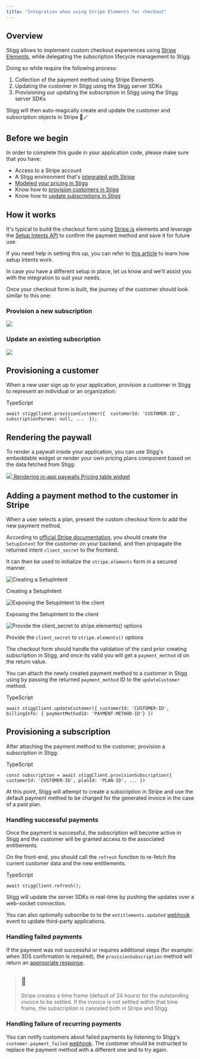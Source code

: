 ```yaml
---
title: "Integration when using Stripe Elements for checkout"
---
```


## Overview

Stigg allows to implement custom checkout experiences using [Stripe Elements](https://stripe.com/docs/payments/elements), while delegating the subscription lifecycle management to Stigg.

Doing so while require the following process:

1. Collection of the payment method using Stripe Elements
2. Updating the customer in Stigg using the Stigg server SDKs
3. Provisioning our updating the subscription in Stigg using the Stigg server SDKs

Stigg will then auto-magically create and update the customer and subscription objects in Stripe 🧙🪄

  
## Before we begin

In order to complete this guide in your application code, please make sure that you have:

* Access to a Stripe account
* A Stigg environment that's [integrated with Stripe](stripe)
* [Modeled your pricing in Stigg](modeling-your-pricing)
* Know how to [provision customers in Stigg](provisioning-customers)
* Know how to [update subscriptions in Stigg](subscriptions#updating-subscriptions)
  
## How it works

It's typical to build the checkout form using [Stripe.js](https://stripe.com/docs/payments/elements) elements and leverage the [Setup Intents API](https://stripe.com/docs/payments/setup-intents) to confirm the payment method and save it for future use.

If you need help in setting this up, you can refer to [this article](https://stripe.com/docs/payments/save-and-reuse) to learn how setup intents work.

In case you have a different setup in place, let us know and we'll assist you with the integration to suit your needs.

Once your checkout form is built, the journey of the customer should look similar to this one:

### Provision a new subscription

![](/images/28aa79e-swimlanes-d9baf22fa0428b9a8b9fb6a22bd03b7b.png) 

### Update an existing subscription

![](/images/be8169b-swimlanes-81aac088b59b72108f59f59419f0eb3c.png)

## Provisioning a customer

When a new user sign up to your application, provision a customer in Stigg to represent an individual or an organization:

TypeScript

`await stiggClient.provisionCustomer({ 
  customerId: 'CUSTOMER-ID', 
  subscriptionParams: null,
  ... 
});
`

## Rendering the paywall

To render a paywall inside your application, you can use Stigg's embeddable widget or render your own pricing plans component based on the data fetched from Stigg:

[ ![](/images/9f55ab1-codingbrowser_102152.png)  Rendering in-app paywalls Pricing table widget ](pricing-table#rendering-pricing-tables#in-app-paywalls) 

## Adding a payment method to the customer in Stripe

When a user selects a plan, present the custom checkout form to add the new payment method. 

According to [official Stripe documentation](https://stripe.com/docs/payments/save-and-reuse), you should create the `SetupIntent` for the customer on your backend, and then propagate the returned intent `client_secret` to the frontend.

It can then be used to initialize the `stripe.elements` form in a secured manner.

![Creating a SetupIntent](/images/175faa0-image.png)

Creating a SetupIntent

![Exposing the SetupIntent to the client](/images/9f21b14-image_2.png)

Exposing the SetupIntent to the client

![Provide the `client_secret` to `stripe.elements()` options](/images/e032309-image_3.png)

Provide the `client_secret` to `stripe.elements()` options

The checkout form should handle the validation of the card prior creating subscription in Stigg, and once its valid you will get a `payment_method` id on the return value. 

You can attach the newly created payment method to a customer in Stigg using by passing the returned `payment_method` ID to the `updateCustomer` method.

TypeScript

`await stiggClient.updateCustomer({
    customerId: 'CUSTOMER-ID',
    billingInfo: { paymentMethodId: 'PAYMENT-METHOD-ID'}
})
`

## Provisioning a subscription

After attaching the payment method to the customer, provision a subscription in Stigg:

TypeScript

`const subscription = await stiggClient.provisionSubscription({
    customerId: 'CUSTOMER-ID',
    planId: 'PLAN-ID',
    ...
})
`

At this point, Stigg will attempt to create a subscription in Stripe and use the default payment method to be charged for the generated invoice in the case of a paid plan.

### Handling successful payments

Once the payment is successful, the subscription will become active in Stigg and the customer will be granted access to the associated entitlements. 

On the front-end, you should call the `refresh` function to re-fetch the current customer data and the new entitlements.

TypeScript

`await stiggClient.refresh();
`

Stigg will update the server SDKs in real-time by pushing the updates over a web-socket connection.

You can also optionally subscribe to to the `entitlements.updated` [webhook](webhooks) event to update third-party applications.

### Handling failed payments

If the payment was not successful or requires additional steps (for example: when 3DS confirmation is required), the `provisionSubscription` method will return an [appropriate response](nodejs-sdk#provisioning-subscriptions).

> ## 🚧
> 
> Stripe creates a time frame (default of 24 hours) for the outstanding invoice to be settled. If the invoice is not settled within that time frame, the subscription is canceled both in Stripe and Stigg.

### Handling failure of recurring payments

You can notify customers about failed payments by listening to Stigg's `customer.payment_failed` [webhook](webhooks). The customer should be instructed to replace the payment method with a different one and to try again.